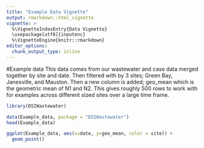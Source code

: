 ```yaml
---
title: "Example Data Vignette"
output: rmarkdown::html_vignette
vignette: >
  %\VignetteIndexEntry{Data Vignette}
  \usepackage[utf8]{inputenc}
  %\VignetteEngine{knitr::rmarkdown}
editor_options: 
  chunk_output_type: inline
---
```


#Example data
This data comes from our wastewater and case data merged together by site and date. Then filtered with by 3 sites; Green Bay, Janesville, and Mauston. Then a new column is added; geo_mean which is the geometric mean of N1 and N2. This gives roughly 500 rows to work with for examples across different sized sites over a large time frame.

```r
library(DSIWastewater)
```

```r
data(Example_data, package = "DSIWastewater")
head(Example_data)
```

```r
ggplot(Example_data, aes(x=date, y=geo_mean, color = site)) +
  geom_point()
```

